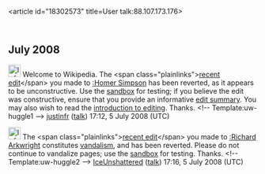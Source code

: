 <article id="18302573" title=User talk:88.107.173.176>
	<talkpage id="18302573" title="User talk:88.107.173.176">
== July 2008 ==

[[Image:Information.png|25px]] Welcome to Wikipedia. The &lt;span class=&quot;plainlinks&quot;&gt;[http://en.wikipedia.org/wiki/Homer_Simpson?diff=223755700 recent edit]&lt;/span&gt; you made to [[:Homer Simpson]] has been reverted, as it appears to be unconstructive. Use the [[Wikipedia:Sandbox|sandbox]] for testing; if you believe the edit was constructive, ensure that you provide an informative [[Help:Edit summary|edit summary]]. You may also wish to read the [[Wikipedia:Introduction|introduction to editing]]. Thanks. &lt;!-- Template:uw-huggle1 --&gt; [[User:Justinfr|justinfr]] ([[User talk:Justinfr|talk]]) 17:12, 5 July 2008 (UTC)

[[Image:Information.png|25px]] The &lt;span class=&quot;plainlinks&quot;&gt;[http://en.wikipedia.org/wiki/Richard_Arkwright?diff=223756662 recent edit]&lt;/span&gt; you made to [[:Richard Arkwright]] constitutes [[Wikipedia:Vandalism|vandalism]], and has been reverted. Please do not continue to vandalize pages; use the [[Wikipedia:Sandbox|sandbox]] for testing. Thanks. &lt;!-- Template:uw-huggle2 --&gt; [[User:IceUnshattered|IceUnshattered]] ([[User talk:IceUnshattered|talk]]) 17:16, 5 July 2008 (UTC)
	</talkpage>
</article>